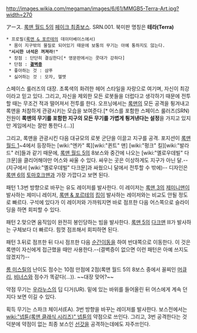 http://images.wikia.com/megaman/images/6/61/MMGB5-Terra-Art.jpg?width=270

アース. [[록맨 월드 5]]의 [[페이크 최종보스]]. SRN.001. 북미판 명칭은 '''테라(Terra)'''

 * 프로필([[록맨 & 포르테]]의 데이터베이스에서)
  * 몸이 지구밖의 물질로 되어있기 때문에 보통의 무기는 아예 통하지도 않는다.
  '''"시시한 녀석은 꺼져라!"'''
  * 장점 : 단단히 결심한다[* 영문판에서는 콧대가 강하다]
  * 단점 : '''[[결벽증]]'''
  * 좋아하는 것 : 샴푸
  * 싫어하는 것 : 모자, 헬멧

스페이스 룰러즈의 대장. 초록색의 화려한 헤어 스타일을 자랑으로 여기며, 자신이 최강이라고 믿고 있다. 그리고, 자신을 제외한 모든 로봇들을 더럽다고 생각하기 때문에 전투할 때는 무조건 적과 떨어져서 전투를 한다. 오프닝에서는 [[록맨]]의 모든 공격을 튕겨내고 록맨을 처참하게 관광시키는 모습을 보여준다.[* 어스를 포함한 스페이스 룰러즈(SRN) 전원이 '''록맨의 무기를 포함한 지구의 모든 무기를 가볍게 튕겨낸다는 설정'''을 가지고 있지만 게임에서는 잘만 통한다.(...)] 

그리고, 록맨을 관광시킨 다음 대규모의 로봇 군단을 이끌고 지구를 공격. 포지션이 [[록맨 월드 1]]~4에서 등장하는 [wiki:"엔카" 록][wiki:"퀸트" 맨] [wiki:"펑크" 킬][wiki:"발라드" 러]들과 같기 때문에, [[록맨 월드 5]]의 8보스와 중간에 나오는 [wiki:"옐로우데빌" 다크문]을 클리어해야만 어스와 싸울 수 있다. 싸우는 곳은 이상하게도 지구가 아닌 달.--(지구에서 [wiki:"옐로우데빌" 다크문]과 싸웠으니 달에서 전투할 수 밖에)-- 디자인은 [[록맨 6]]의 [[토마호크맨]]과 가장 가깝다고 보면 된다.

패턴 1.3번 방향으로 바꾸는 유도 레이저를 발사한다. 이 레이저는 [[록맨 3]]의 [[제미니맨]]이 발사하는 제미니 레이저, [[록맨 & 포르테]]의 [[킹]]이 발사하는 레이저와는 비교도 안될 정도로 빠르다. 구석에 있다가 이 레이저와 가까워지면 바로 점프한 다음 어스쪽으로 슬라이딩을 하면 회피할 수 있다.

패턴 2.맞으면 움직임이 완전히 봉인당하는 빔을 발사한다. [[록맨 5]]의 [[다크맨]] lll가 발사하는 구체보다 더 빠르다. 힘껏 점프해서 회피하면 된다.

패턴 3.뒤로 점프한 뒤 다시 점프한 다음 [[순간이동]]을 하여 반대쪽으로 이동한다. 이 것은 록맨이 자신에게 접근했을 때만 사용한다.--(결벽증이 없으면 이런 패턴은 아예 쓰지도 않겠지?)-- 

[[롬 미스릴]]의 난이도 점수는 10점 만점에 2점(록맨 월드 5의 8보스 중에서 꼴찌인 [[머큐리]], [[비너스]]와 점수가 똑같다(...)). ~~대장 맞어?~~

약점 무기는 [[우라누스]]의 딥 디거(UR). 밑에 있는 바위를 들어올린 뒤 어스에게 계속 던지다 보면 이길 수 있다.

획득 무기는 스파크 체이서(EA). 3번 방향을 바꾸는 레이저를 발사한다. 보스전에서는 [[wiki:"넵튠(록맨 클래식 시리즈)" 넵튠]]의 약점으로 쓰인다. 그리고, 3번 공격한다는 것 덕분에 약점이 없는 최종 보스인 [[선갓]]을 공격하는데에도 자주쓰인다.
